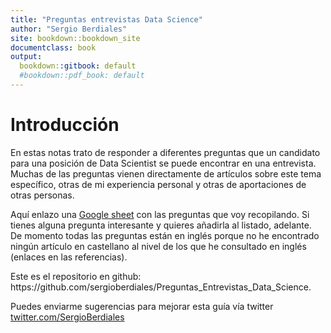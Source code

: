 ```yaml
---
title: "Preguntas entrevistas Data Science"
author: "Sergio Berdiales"
site: bookdown::bookdown_site
documentclass: book
output:
  bookdown::gitbook: default
  #bookdown::pdf_book: default
---
```


# Introducción {-}

En estas notas trato de responder a diferentes preguntas que un candidato para una posición de Data Scientist se puede encontrar en una entrevista. Muchas de las preguntas vienen directamente de artículos sobre este tema específico, otras de mi experiencia personal y otras de aportaciones de otras personas. 

Aquí enlazo una [Google sheet](https://docs.google.com/spreadsheets/d/1iv4XTzMHxb4lKtmXaacn_QdjA_ZTBzi_tS_LXZWzIgA/edit?usp=sharing) con las preguntas que voy recopilando. Si tienes alguna pregunta interesante y quieres añadirla al listado, adelante. De momento todas las preguntas están en inglés porque no he encontrado ningún artículo en castellano al nivel de los que he consultado en inglés (enlaces en las referencias). 

Este es el repositorio en github: https://github.com/sergioberdiales/Preguntas_Entrevistas_Data_Science. 

Puedes enviarme sugerencias para mejorar esta guía vía twitter [twitter.com/SergioBerdiales](https://twitter.com/SergioBerdiales)

  
